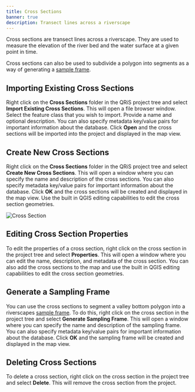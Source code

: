 ```yaml
---
title: Cross Sections
banner: true
description: Transect lines across a riverscape
---
```


Cross sections are transect lines across a riverscape. They are used to measure the elevation of the river bed and the water surface at a given point in time. 

Cross sections can also be used to subdivide a polygon into segments as a way of generating a [sample frame](/software-help/sample-frames).

## Importing Existing Cross Sections

Right click on the **Cross Sections** folder in the QRiS project tree and select **Import Existing Cross Sections**. This will open a file browser window. Select the feature class that you wish to import. Provide a name and optional description. You can also specify metadata key/value pairs for important information about the database. Click **Open** and the cross sections will be imported into the project and displayed in the map view.

## Create New Cross Sections

Right click on the **Cross Sections** folder in the QRiS project tree and select **Create New Cross Sections**. This will open a window where you can specify the name and description of the cross sections. You can also specify metadata key/value pairs for important information about the database. Click **OK** and the cross sections will be created and displayed in the map view. Use the built in QGIS editing capabilities to edit the cross section geometries.

![Cross Section](/images/software-help/cross-sections-overview.png)

## Editing Cross Section Properties

To edit the properties of a cross section, right click on the cross section in the project tree and select **Properties**. This will open a window where you can edit the name, description, and metadata of the cross section. You can also add the cross sections to the map and use the built in QGIS editing capabilities to edit the cross section geometries.

## Generate a Sampling Frame

You can use the cross sections to segment a valley bottom polygon into a riverscapes [sample frame](/software-help/sample-frames). To do this, right click on the cross section in the project tree and select **Generate Sampling Frame**. This will open a window where you can specify the name and description of the sampling frame. You can also specify metadata key/value pairs for important information about the database. Click **OK** and the sampling frame will be created and displayed in the map view.

## Deleting Cross Sections

To delete a cross section, right click on the cross section in the project tree and select **Delete**. This will remove the cross section from the project.